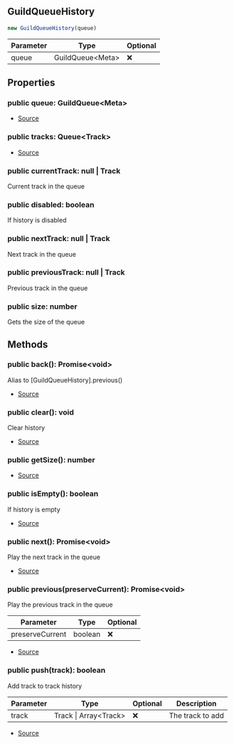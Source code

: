 ## GuildQueueHistory


```typescript
new GuildQueueHistory(queue)
```
| Parameter | Type | Optional |
| ----------- | ----------- | ----------- |
| queue | GuildQueue\<Meta> | ❌ |


## Properties
### public queue: GuildQueue\<Meta>
- [Source](https://github.com/Androz2091/discord-player/blob/e5339f1/packages/discord-player/src/Structures/GuildQueueHistory.ts#L7)
### public tracks: Queue\<Track>
- [Source](https://github.com/Androz2091/discord-player/blob/e5339f1/packages/discord-player/src/Structures/GuildQueueHistory.ts#L6)
### public currentTrack: null \| Track
Current track in the queue
### public disabled: boolean
If history is disabled
### public nextTrack: null \| Track
Next track in the queue
### public previousTrack: null \| Track
Previous track in the queue
### public size: number
Gets the size of the queue

## Methods
### public back(): Promise\<void>
Alias to [GuildQueueHistory].previous()



- [Source](https://github.com/Androz2091/discord-player/blob/e5339f1/packages/discord-player/src/Structures/GuildQueueHistory.ts#L103)
### public clear(): void
Clear history



- [Source](https://github.com/Androz2091/discord-player/blob/e5339f1/packages/discord-player/src/Structures/GuildQueueHistory.ts#L69)
### public getSize(): number
- [Source](https://github.com/Androz2091/discord-player/blob/e5339f1/packages/discord-player/src/Structures/GuildQueueHistory.ts#L45)
### public isEmpty(): boolean
If history is empty



- [Source](https://github.com/Androz2091/discord-player/blob/e5339f1/packages/discord-player/src/Structures/GuildQueueHistory.ts#L52)
### public next(): Promise\<void>
Play the next track in the queue



- [Source](https://github.com/Androz2091/discord-player/blob/e5339f1/packages/discord-player/src/Structures/GuildQueueHistory.ts#L76)
### public previous(preserveCurrent): Promise\<void>
Play the previous track in the queue



| Parameter | Type | Optional |
| ----------- | ----------- | ----------- |
| preserveCurrent | boolean | ❌ |


- [Source](https://github.com/Androz2091/discord-player/blob/e5339f1/packages/discord-player/src/Structures/GuildQueueHistory.ts#L88)
### public push(track): boolean
Add track to track history



| Parameter | Type | Optional | Description |
| ----------- | ----------- | ----------- | ----------- |
| track | Track \| Array\<Track> | ❌ | The track to add |


- [Source](https://github.com/Androz2091/discord-player/blob/e5339f1/packages/discord-player/src/Structures/GuildQueueHistory.ts#L60)